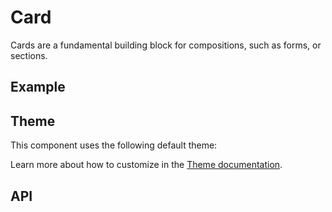 
<Meta of={CardStories} />

# Card
Cards are a fundamental building block for compositions, such as forms, or sections.

## Example
<ToggleCanvas of={CardStories.Basic} storybook="components-layout-card--basic" />

## Theme
This component uses the following default theme:

<ThemeRender theme={cardTheme} />

Learn more about how to customize in the [Theme documentation](/docs/theme/getting-started).

## API
<PropsTable name="Card" />

